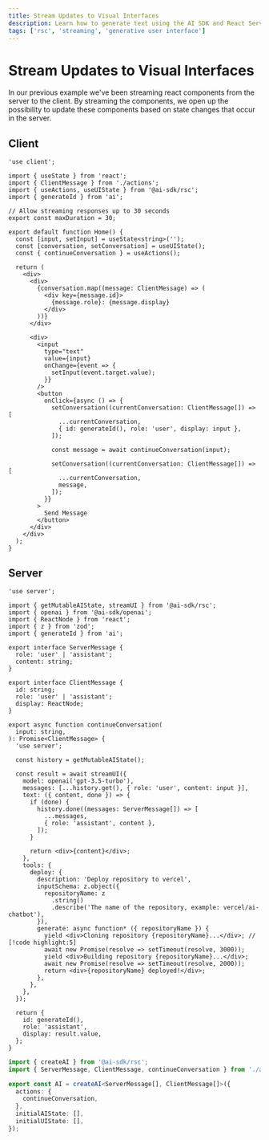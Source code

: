 ```yaml
---
title: Stream Updates to Visual Interfaces
description: Learn how to generate text using the AI SDK and React Server Components.
tags: ['rsc', 'streaming', 'generative user interface']
---
```


# Stream Updates to Visual Interfaces

In our previous example we've been streaming react components from the server to the client. By streaming the components, we open up the possibility to update these components based on state changes that occur in the server.

## Client

```tsx filename='app/page.tsx'
'use client';

import { useState } from 'react';
import { ClientMessage } from './actions';
import { useActions, useUIState } from '@ai-sdk/rsc';
import { generateId } from 'ai';

// Allow streaming responses up to 30 seconds
export const maxDuration = 30;

export default function Home() {
  const [input, setInput] = useState<string>('');
  const [conversation, setConversation] = useUIState();
  const { continueConversation } = useActions();

  return (
    <div>
      <div>
        {conversation.map((message: ClientMessage) => (
          <div key={message.id}>
            {message.role}: {message.display}
          </div>
        ))}
      </div>

      <div>
        <input
          type="text"
          value={input}
          onChange={event => {
            setInput(event.target.value);
          }}
        />
        <button
          onClick={async () => {
            setConversation((currentConversation: ClientMessage[]) => [
              ...currentConversation,
              { id: generateId(), role: 'user', display: input },
            ]);

            const message = await continueConversation(input);

            setConversation((currentConversation: ClientMessage[]) => [
              ...currentConversation,
              message,
            ]);
          }}
        >
          Send Message
        </button>
      </div>
    </div>
  );
}
```

## Server

```tsx filename='app/actions.tsx'
'use server';

import { getMutableAIState, streamUI } from '@ai-sdk/rsc';
import { openai } from '@ai-sdk/openai';
import { ReactNode } from 'react';
import { z } from 'zod';
import { generateId } from 'ai';

export interface ServerMessage {
  role: 'user' | 'assistant';
  content: string;
}

export interface ClientMessage {
  id: string;
  role: 'user' | 'assistant';
  display: ReactNode;
}

export async function continueConversation(
  input: string,
): Promise<ClientMessage> {
  'use server';

  const history = getMutableAIState();

  const result = await streamUI({
    model: openai('gpt-3.5-turbo'),
    messages: [...history.get(), { role: 'user', content: input }],
    text: ({ content, done }) => {
      if (done) {
        history.done((messages: ServerMessage[]) => [
          ...messages,
          { role: 'assistant', content },
        ]);
      }

      return <div>{content}</div>;
    },
    tools: {
      deploy: {
        description: 'Deploy repository to vercel',
        inputSchema: z.object({
          repositoryName: z
            .string()
            .describe('The name of the repository, example: vercel/ai-chatbot'),
        }),
        generate: async function* ({ repositoryName }) {
          yield <div>Cloning repository {repositoryName}...</div>; // [!code highlight:5]
          await new Promise(resolve => setTimeout(resolve, 3000));
          yield <div>Building repository {repositoryName}...</div>;
          await new Promise(resolve => setTimeout(resolve, 2000));
          return <div>{repositoryName} deployed!</div>;
        },
      },
    },
  });

  return {
    id: generateId(),
    role: 'assistant',
    display: result.value,
  };
}
```

```typescript filename='app/ai.ts'
import { createAI } from '@ai-sdk/rsc';
import { ServerMessage, ClientMessage, continueConversation } from './actions';

export const AI = createAI<ServerMessage[], ClientMessage[]>({
  actions: {
    continueConversation,
  },
  initialAIState: [],
  initialUIState: [],
});
```
